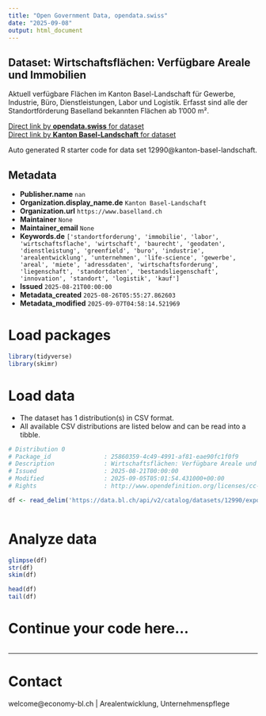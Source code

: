 ```yaml
---
title: "Open Government Data, opendata.swiss"
date: "2025-09-08"
output: html_document
---
```


## Dataset: Wirtschaftsflächen: Verfügbare Areale und Immobilien

Aktuell verfügbare Flächen im Kanton Basel-Landschaft für Gewerbe, Industrie, Büro, Dienstleistungen, Labor und Logistik. Erfasst sind alle der Standortförderung Baselland bekannten Flächen ab 1'000 m².

[Direct link by **opendata.swiss** for dataset](https://opendata.swiss/de/dataset/wirtschaftsflachen-verfugbare-areale-und-immobilien)<br>
[Direct link by **Kanton Basel-Landschaft** for dataset](https://data.bl.ch/explore/dataset/12990/)

Auto generated R starter code for data set 12990@kanton-basel-landschaft.

## Metadata

- **Publisher.name** `nan`
- **Organization.display_name.de** `Kanton Basel-Landschaft`
- **Organization.url** `https://www.baselland.ch`
- **Maintainer** `None`
- **Maintainer_email** `None`
- **Keywords.de** `['standortforderung', 'immobilie', 'labor', 'wirtschaftsflache', 'wirtschaft', 'baurecht', 'geodaten', 'dienstleistung', 'greenfield', 'buro', 'industrie', 'arealentwicklung', 'unternehmen', 'life-science', 'gewerbe', 'areal', 'miete', 'adressdaten', 'wirtschaftsforderung', 'liegenschaft', 'standortdaten', 'bestandsliegenschaft', 'innovation', 'standort', 'logistik', 'kauf']`
- **Issued** `2025-08-21T00:00:00`
- **Metadata_created** `2025-08-26T05:55:27.862603`
- **Metadata_modified** `2025-09-07T04:58:14.521969`


# Load packages

```r

library(tidyverse)
library(skimr)

```

# Load data

-   The dataset has 1 distribution(s) in CSV format.
-   All available CSV distributions are listed below and can be read into a tibble.

```r

# Distribution 0
# Package_id               : 25860359-4c49-4991-af81-eae90fc1f0f9
# Description              : Wirtschaftsflächen: Verfügbare Areale und Immobilien (csv)
# Issued                   : 2025-08-21T00:00:00
# Modified                 : 2025-09-05T05:01:54.431000+00:00
# Rights                   : http://www.opendefinition.org/licenses/cc-by/

df <- read_delim('https://data.bl.ch/api/v2/catalog/datasets/12990/exports/csv?use_labels=true')



```

# Analyze data

```r

glimpse(df)
str(df)
skim(df)

head(df)
tail(df)

```

# Continue your code here...

```r

```

------------------------------------------------------------------------

# Contact

welcome@economy-bl.ch | Arealentwicklung, Unternehmenspflege
